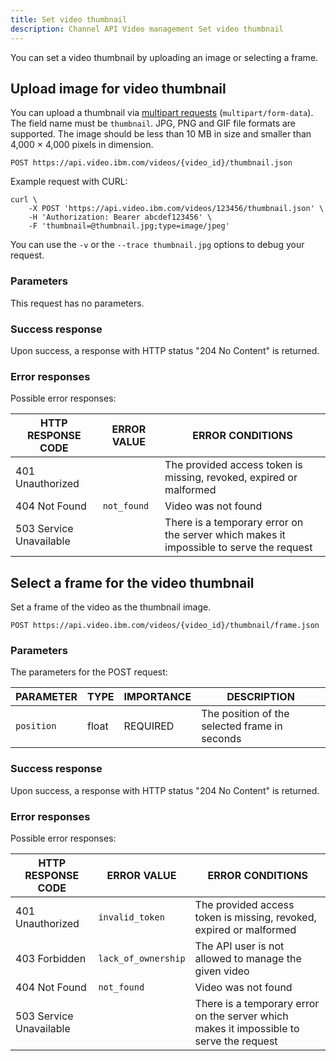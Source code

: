 ```yaml
---
title: Set video thumbnail
description: Channel API Video management Set video thumbnail
---
```


You can set a video thumbnail by uploading an image or selecting a frame.

## Upload image for video thumbnail

You can upload a thumbnail via [multipart requests](https://www.w3.org/TR/html401/interact/forms.html#h-17.13.4.2) (`multipart/form-data`). The field name must be `thumbnail`. JPG, PNG and GIF file formats are supported. The image should be less than 10 MB in size and smaller than 4,000 × 4,000 pixels in dimension.

```
POST https://api.video.ibm.com/videos/{video_id}/thumbnail.json
```

Example request with CURL:

```
curl \
	-X POST 'https://api.video.ibm.com/videos/123456/thumbnail.json' \
	-H 'Authorization: Bearer abcdef123456' \
	-F 'thumbnail=@thumbnail.jpg;type=image/jpeg'
```


You can use the `-v` or the `--trace thumbnail.jpg` options to debug your request.

### Parameters

This request has no parameters.

### Success response

Upon success, a response with HTTP status "204 No Content" is returned.

### Error responses

Possible error responses:

| HTTP RESPONSE CODE | ERROR VALUE | ERROR CONDITIONS |
| ------------------ | ----------- | ---------------- |
| 401 Unauthorized | | The provided access token is missing, revoked, expired or malformed |
| 404 Not Found | `not_found` | Video was not found |
| 503 Service Unavailable | | There is a temporary error on the server which makes it impossible to serve the request |

## Select a frame for the video thumbnail

Set a frame of the video as the thumbnail image.

```
POST https://api.video.ibm.com/videos/{video_id}/thumbnail/frame.json
```

### Parameters

The parameters for the POST request:

| PARAMETER | TYPE | IMPORTANCE | DESCRIPTION |
| --------- | ---- | ---------- | ----------- |
| `position` | float | REQUIRED | The position of the selected frame in seconds |

### Success response

Upon success, a response with HTTP status "204 No Content" is returned.

### Error responses

Possible error responses:

| HTTP RESPONSE CODE | ERROR VALUE | ERROR CONDITIONS |
| ------------------ | ----------- | ---------------- |
| 401 Unauthorized | `invalid_token` | The provided access token is missing, revoked, expired or malformed |
| 403 Forbidden | `lack_of_ownership` | The API user is not allowed to manage the given video |
| 404 Not Found | `not_found` | Video was not found |
| 503 Service Unavailable | | There is a temporary error on the server which makes it impossible to serve the request |


